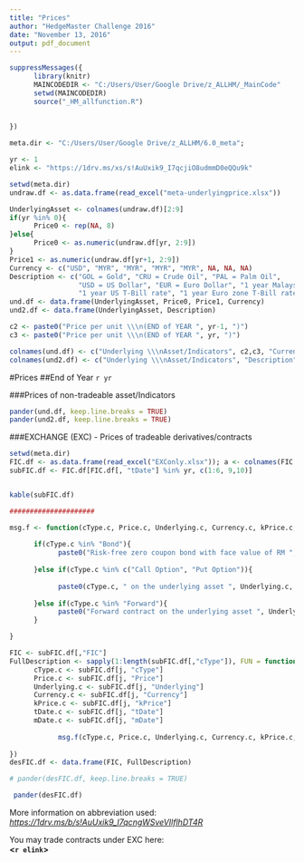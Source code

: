 ```yaml
---
title: "Prices"
author: "HedgeMaster Challenge 2016"
date: "November 13, 2016"
output: pdf_document
---
```


```r
suppressMessages({
      library(knitr)
      MAINCODEDIR <- "C:/Users/User/Google Drive/z_ALLHM/_MainCode"
      setwd(MAINCODEDIR)
      source("_HM_allfunction.R")
      
            
})

meta.dir <- "C:/Users/User/Google Drive/z_ALLHM/6.0_meta";

yr <- 1
elink <- "https://1drv.ms/xs/s!AuUxik9_I7qcjiO8udmmD0eQQu9k"

```

```r
setwd(meta.dir)
undraw.df <- as.data.frame(read_excel("meta-underlyingprice.xlsx"))

UnderlyingAsset <- colnames(undraw.df)[2:9]
if(yr %in% 0){
      Price0 <- rep(NA, 8)
}else{
      Price0 <- as.numeric(undraw.df[yr, 2:9])
}
Price1 <- as.numeric(undraw.df[yr+1, 2:9])
Currency <- c("USD", "MYR", "MYR", "MYR", "MYR", NA, NA, NA)
Description <- c("GOL = Gold", "CRU = Crude Oil", "PAL = Palm Oil",
                 "USD = US Dollar", "EUR = Euro Dollar", "1 year Malaysia T-Bill rate",
                 "1 year US T-Bill rate", "1 year Euro zone T-Bill rate")
und.df <- data.frame(UnderlyingAsset, Price0, Price1, Currency)
und2.df <- data.frame(UnderlyingAsset, Description)

c2 <- paste0("Price per unit \\\n(END of YEAR ", yr-1, ")")
c3 <- paste0("Price per unit \\\n(END of YEAR ", yr, ")")

colnames(und.df) <- c("Underlying \\\nAsset/Indicators", c2,c3, "Currency \\\nDenomination")
colnames(und2.df) <- c("Underlying \\\nAsset/Indicators", "Description")


```

#Prices
##End of Year `r yr` 

###Prices of non-tradeable asset/Indicators
```r
pander(und.df, keep.line.breaks = TRUE)
pander(und2.df, keep.line.breaks = TRUE)
```

###EXCHANGE (EXC) - Prices of tradeable derivatives/contracts
```r
setwd(meta.dir)
FIC.df <- as.data.frame(read_excel("EXConly.xlsx")); a <- colnames(FIC.df); a[6] <- "Price"; colnames(FIC.df) <- a
subFIC.df <- FIC.df[FIC.df[, "tDate"] %in% yr, c(1:6, 9,10)]


kable(subFIC.df)

#####################

msg.f <- function(cType.c, Price.c, Underlying.c, Currency.c, kPrice.c, tDate.c, mDate.c){
      
      if(cType.c %in% "Bond"){
            paste0("Risk-free zero coupon bond with face value of RM ",  kPrice.c, ", matures at the End of Year ", mDate.c, ", priced at RM ", Price.c, " as at the end of Year 0")
            
      }else if(cType.c %in% c("Call Option", "Put Option")){
            
            paste0(cType.c, " on the underlying asset ", Underlying.c, ", with a strike price of ", Currency.c, " ", kPrice.c,", matures and settle in cash at the end of Year ", mDate.c, ". Premium of the ", cType.c,  " is ", Currency.c, " ", Price.c, ", exclusive of 2% transaction cost on total premium.")
            
      }else if(cType.c %in% "Forward"){
            paste0("Forward contract on the underlying asset ", Underlying.c, " with a forward price of RM 4.78 offered by a 'third party' company, matures and settles in cash at the end of Year ", mDate.c , ". The cost of initiating this forward contract with 'third party' company is 2% of the notional value of the contract.")
      }

}

FIC <- subFIC.df[,"FIC"]
FullDescription <- sapply(1:length(subFIC.df[,"cType"]), FUN = function(j){
      cType.c <- subFIC.df[j, "cType"]
      Price.c <- subFIC.df[j, "Price"]
      Underlying.c <- subFIC.df[j, "Underlying"]
      Currency.c <- subFIC.df[j, "Currency"]
      kPrice.c <- subFIC.df[j, "kPrice"]
      tDate.c <- subFIC.df[j, "tDate"]
      mDate.c <- subFIC.df[j, "mDate"]
      
            msg.f(cType.c, Price.c, Underlying.c, Currency.c, kPrice.c, tDate.c, mDate.c)
                  
})
desFIC.df <- data.frame(FIC, FullDescription)

# pander(desFIC.df, keep.line.breaks = TRUE)

 pander(desFIC.df)


```

More information on abbreviation used:  
*<https://1drv.ms/b/s!AuUxik9_I7qcngWSveVIlflhDT4R>*


You may trade contracts under EXC here:  
**<`r elink`>**


